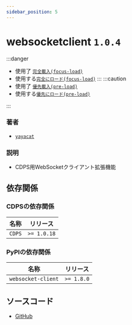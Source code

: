 ```yaml
---
sidebar_position: 5
---
```


# websocketclient `1.0.4`
:::danger
- 使用了 [`完全載入(focus-load)`](../more/focus_load)
- 使用する[`完全にロード(focus-load)`](../more/focus_load)
:::
:::caution
- 使用了 [`優先載入(pre-load)`](../more/pre_load)
- 使用する[`優先にロード(pre-load)`](../more/pre_load)

:::
### 著者
- [`yayacat`](https://github.com/yayacat)
### 説明
- CDPS用WebSocketクライアント拡張機能
## 依存関係
### CDPSの依存関係
| 名称 | リリース |
| --------- | ---------- |
| `CDPS`|  `>= 1.0.18`  |
### PyPIの依存関係
| 名称 | リリース |
| --------- | ---------- |
| `websocket-client`|  `>= 1.8.0`  |
## ソースコード
- [GitHub](https://github.com/ExpTechTW/CDPS-websocketclient)